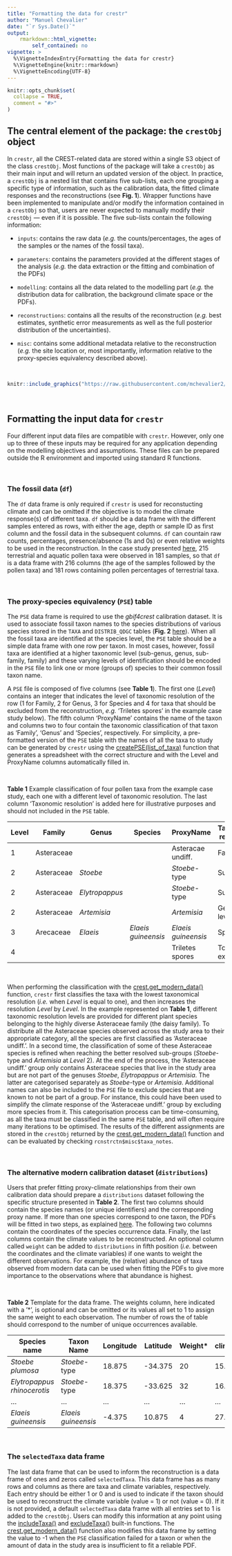 ```yaml
---
title: "Formatting the data for crestr"
author: "Manuel Chevalier"
date: "`r Sys.Date()`"
output:
    rmarkdown::html_vignette:
        self_contained: no
vignette: >
  %\VignetteIndexEntry{Formatting the data for crestr}
  %\VignetteEngine{knitr::rmarkdown}
  %\VignetteEncoding{UTF-8}
---
```


```r
knitr::opts_chunk$set(
  collapse = TRUE,
  comment = "#>"
)
```


## The central element of the package: the `crestObj` object

In `crestr`, all the CREST-related data are stored within a single S3 object of the class `crestObj`. Most functions of the package will take a `crestObj` as their main input and will return an updated version of the object. In practice, a `crestObj` is a nested list that contains five sub-lists, each one grouping a specific type of information, such as the calibration data, the fitted climate responses and the reconstructions (see **Fig. 1**). Wrapper functions have been implemented to manipulate and/or modify the information contained in a `crestObj` so that, users are never expected to manually modify their `crestObj` --- even if it is possible. The five sub-lists contain the following information:

- `inputs`: contains the raw data (_e.g._ the counts/percentages, the ages of the samples or the names of the fossil taxa).

- `parameters`: contains the parameters provided at the different stages of the analysis (_e.g._ the data extraction or the fitting and combination of the PDFs)

- `modelling`: contains all the data related to the modelling part (_e.g._ the distribution data for calibration, the background climate space or the PDFs).

- `reconstructions`: contains all the results of the reconstruction (_e.g._ best estimates, synthetic error measurements as well as the full posterior distribution of the uncertainties).

- `misc`: contains some additional metadata relative to the reconstruction (_e.g._ the site location or, most importantly, information relative to the proxy-species equivalency described above).

<br >

```r
knitr::include_graphics("https://raw.githubusercontent.com/mchevalier2/crestr/master/webpage/fig-crestrobj_v1.png")
```

<br >




## Formatting the input data for `crestr`

Four different input data files are compatible with `crestr`. However, only one up to three of these inputs may be required for any application depending on the modelling objectives and assumptions. These files can be prepared outside the R environment and imported using standard R functions.

<br >




### The fossil data (`df`)

The `df` data frame is only required if `crestr` is used for reconstucting climate and can be omitted if the objective is to model the climate response(s) of different taxa. `df` should be a data frame with the different samples entered as rows, with either the age, depth or sample ID as first column and the fossil data in the subsequent columns. `df` can countain raw counts, percentages, presence/absence (1s and 0s) or even relative weights to be used in the reconstruction. In the case study presented [here](https://mchevalier2.github.io/crestr/articles/limpopo.html), 215 terrestrial and aquatic pollen taxa were observed in 181 samples, so that `df` is a data frame with 216 columns (the age of the samples followed by the pollen taxa) and 181 rows containing pollen percentages of terrestrial taxa.

<br >




### The proxy-species equivalency (`PSE`) table

The `PSE` data frame is required to use the _gbif4crest_ calibration dataset. It is used to associate fossil taxon names to the species distributions of various species stored in the `TAXA` and `DISTRIB_QDGC` tables (**Fig. 2** [here](https://mchevalier2.github.io/crestr/articles/calibration-data.html)). When all the fossil taxa are identified at the species level, the `PSE` table should be a simple data frame with one row per taxon. In most cases, however, fossil taxa are identified at a higher taxonomic level (sub-genus, genus, sub-family, family) and these varying levels of identification should be encoded in the `PSE` file to link one or more (groups of) species to their common fossil taxon name.


A `PSE` file is composed of five columns (see **Table 1**). The first one (_Level_) contains an integer that indicates the level of taxonomic resolution of the row (1 for Family, 2 for Genus, 3 for Species and 4 for taxa that should be excluded from the reconstruction, _e.g._ 'Triletes spores' in the example case study below). The fifth column 'ProxyName' contains the name of the taxon and columns two to four contain the taxonomic classification of that taxon as 'Family', 'Genus' and 'Species', respectively. For simplicity, a pre-formatted version of the `PSE` table with the names of all the taxa to study can be generated by `crestr` using the [createPSE(list_of_taxa)](https://mchevalier2.github.io/crestr/reference/createPSE.html) function that generates a spreadsheet with the correct structure and with the Level and ProxyName columns automatically filled in.

<br >

**Table 1** Example classification of four pollen taxa from the example case study, each one with a different level of taxonomic resolution. The last column 'Taxonomic resolution' is added here for illustrative purposes and should not included in the `PSE` table.


| Level | Family     | Genus                 | Species                    | ProxyName                  | Taxonomic resolution |
|-------|------------|-----------------------|----------------------------|----------------------------|----------------------|
| 1     | Asteraceae |                       |                            | Asteracae undiff.          | Family               |
| 2     | Asteraceae | _Stoebe_              |                            | _Stoebe_-type              | Subfamily            |
| 2     | Asteraceae | _Elytropappus_        |                            | _Stoebe_-type              | Subfamily            |
| 2     | Asteraceae | _Artemisia_           |                            | _Artemisia_                | Genus level          |
| 3     | Arecaceae  | _Elaeis_              | _Elaeis guineensis_        | _Elaeis guineensis_        | Species              |
| 4     |            |                       |                            | Triletes spores            | To be excluded       |


<br >




When performing the classification with the [crest.get_modern_data()](https://mchevalier2.github.io/crestr/reference/crest.get_modern_data.html) function, `crestr` first classifies the taxa with the lowest taxonomical resolution (_i.e._ when _Level_ is equal to one), and then increases the resolution _Level_ by _Level_. In the example represented on **Table 1**, different taxonomic resolution levels are provided for different plant species belonging to the highly diverse Asteraceae family (the daisy family). To distribute all the Asteraceae species observed across the study area to their appropriate category, all the species are first classified as 'Asteraceae undiff.'. In a second time, the classification of some of these Asteraceae species is refined when reaching the better resolved sub-groups (_Stoebe_-type and _Artemisia_ at _Level_ 2). At the end of the process, the 'Asteraceae undiff.' group only contains Asteraceae species that live in the study area but are not part of the genuses _Stoebe_, _Elytropappus_ or _Artemisia_. The latter are categorised separately as _Stoebe_-type or _Artemisia_. Additional names can also be included to the `PSE` file to exclude species that are known to not be part of a group. For instance, this could have been used to simplify the climate response of the 'Asteraceae undiff.' group by excluding more species from it. This categorisation process can be time-consuming, as all the taxa must be classified in the same `PSE` table, and will often require many iterations to be optimised. The results of the different assignments are stored in the `crestObj` returned by the [crest.get_modern_data()](https://mchevalier2.github.io/crestr/reference/crest.get_modern_data.html) function and can be evaluated by checking `rcnstrctn$misc$taxa_notes`.

<br >




### The alternative modern calibration dataset (`distributions`) {#sec:inputs:distributions}

Users that prefer fitting proxy-climate relationships from their own calibration data should prepare a `distributions` dataset following the specific structure presented in **Table 2**. The first two columns should contain the species names (or unique identifiers) and the corresponding proxy name. If more than one species correspond to one taxon, the PDFs will be fitted in two steps, as explained [here](https://mchevalier2.github.io/crestr/articles/theory.html). The following two columns contain the coordinates of the species occurrence data. Finally, the last columns contain the climate values to be reconstructed. An optional column called `weight` can be added to `distributions` in fifth position (_i.e._ between the coordinates and the climate variables) if one wants to weight the different observations. For example, the (relative) abundance of taxa observed from modern data can be used when fitting the PDFs to give more importance to the observations where that abundance is highest.

<br >

**Table 2** Template for the \textit{distributions} data frame. The weights column, here indicated with a '*', is optional and can be omitted or its values all set to 1 to assign the same weight to each observation. The number of rows the of table should correspond to the number of unique occurrences available.

| Species name                       | Taxon Name                 | Longitude | Latitude | Weight* | clim\_1 | ... | clim\_n |
|------------------------------------|----------------------------|-----------|----------|---------|---------|-----|---------|
| _Stoebe plumosa_                   | _Stoebe_-type              | 18.875    | -34.375  | 20      | 15.8    | ... | 711     |
| _Elytropappus rhinocerotis_        | _Stoebe_-type              | 18.375    | -33.625  | 32      | 16.9    | ... | 477     |
| ...                                | ...                        | ...       | ...      | ...     | ...     | ... | ...     |
| _Elaeis guineensis_                | _Elaeis guineensis_        | -4.375    | 10.875   | 4       | 27.4    | ... | 1020    |


<br >





### The `selectedTaxa` data frame {#sec:inputs:selectedTaxa}

The last data frame that can be used to inform the reconstruction is a data frame of ones and zeros called `selectedTaxa`. This data frame has as many rows and columns as there are taxa and climate variables, respectively. Each entry should be either 1 or 0 and is used to indicate if the taxon should be used to reconstruct the climate variable (value = 1) or not (value = 0). If it is not provided, a default `selectedTaxa` data frame with all entries set to 1 is added to the `crestObj`. Users can modify this information at any point using the [includeTaxa()](https://mchevalier2.github.io/crestr/reference/includeTaxa.html) and [excludeTaxa()](https://mchevalier2.github.io/crestr/reference/excludeTaxa.html) built-in functions. The [crest.get_modern_data()](https://mchevalier2.github.io/crestr/reference/crest.get_modern_data.html) function also modifies this data frame by setting the value to -1 when the `PSE` classification failed for a taxon or when the amount of data in the study area is insufficient to fit a reliable PDF.

<br >
